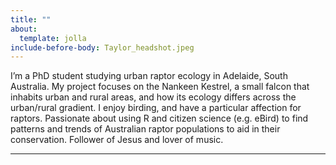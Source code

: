```yaml
---
title: ""
about: 
  template: jolla
include-before-body: Taylor_headshot.jpeg 
---
```



I'm a PhD student studying urban raptor ecology in Adelaide, South Australia. My project focuses on the Nankeen Kestrel, a small falcon that inhabits urban and rural areas, and how its ecology differs across the urban/rural gradient. I enjoy birding, and have a particular affection for raptors. Passionate about using R and citizen science (e.g. eBird) to find patterns and trends of Australian raptor populations to aid in their conservation. Follower of Jesus and lover of music. 

---
